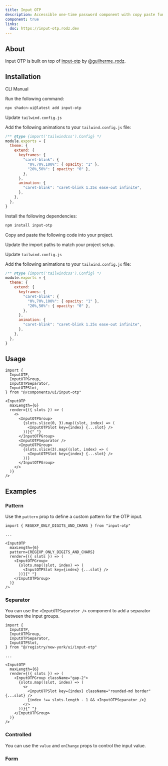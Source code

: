 ```yaml
---
title: Input OTP
description: Accessible one-time password component with copy paste functionality.
component: true
links:
  doc: https://input-otp.rodz.dev
---
```


<ComponentPreview name="input-otp-demo" />

## About

Input OTP is built on top of [input-otp](https://github.com/guilhermerodz/input-otp) by [@guilherme_rodz](https://twitter.com/guilherme_rodz).

## Installation

<Tabs defaultValue="cli">

<TabsList>
  <TabsTrigger value="cli">CLI</TabsTrigger>
  <TabsTrigger value="manual">Manual</TabsTrigger>
</TabsList>
<TabsContent value="cli">

<Steps>

<Step>Run the following command:</Step>

```bash
npx shadcn-ui@latest add input-otp
```

<Step>Update `tailwind.config.js`</Step>

Add the following animations to your `tailwind.config.js` file:

```js showLineNumbers title="tailwind.config.js" {6-9,12}
/** @type {import('tailwindcss').Config} */
module.exports = {
  theme: {
    extend: {
      keyframes: {
        "caret-blink": {
          "0%,70%,100%": { opacity: "1" },
          "20%,50%": { opacity: "0" },
        },
      },
      animation: {
        "caret-blink": "caret-blink 1.25s ease-out infinite",
      },
    },
  },
}
```

</Steps>

</TabsContent>

<TabsContent value="manual">

<Steps>

<Step>Install the following dependencies:</Step>

```bash
npm install input-otp
```

<Step>Copy and paste the following code into your project.</Step>

<ComponentSource name="input-otp" />

<Step>Update the import paths to match your project setup.</Step>

<Step>Update `tailwind.config.js`</Step>

Add the following animations to your `tailwind.config.js` file:

```js showLineNumbers title="tailwind.config.js" {6-9,12}
/** @type {import('tailwindcss').Config} */
module.exports = {
  theme: {
    extend: {
      keyframes: {
        "caret-blink": {
          "0%,70%,100%": { opacity: "1" },
          "20%,50%": { opacity: "0" },
        },
      },
      animation: {
        "caret-blink": "caret-blink 1.25s ease-out infinite",
      },
    },
  },
}
```

</Steps>

</TabsContent>

</Tabs>

## Usage

```tsx
import {
  InputOTP,
  InputOTPGroup,
  InputOTPSeparator,
  InputOTPSlot,
} from "@/components/ui/input-otp"
```

```tsx
<InputOTP
  maxLength={6}
  render={({ slots }) => (
    <>
      <InputOTPGroup>
        {slots.slice(0, 3).map((slot, index) => (
          <InputOTPSlot key={index} {...slot} />
        ))}{" "}
      </InputOTPGroup>
      <InputOTPSeparator />
      <InputOTPGroup>
        {slots.slice(3).map((slot, index) => (
          <InputOTPSlot key={index} {...slot} />
        ))}
      </InputOTPGroup>
    </>
  )}
/>
```

## Examples

### Pattern

Use the `pattern` prop to define a custom pattern for the OTP input.

<ComponentPreview name="input-otp-pattern" />

```tsx showLineNumbers {1,7}
import { REGEXP_ONLY_DIGITS_AND_CHARS } from "input-otp"

...

<InputOTP
  maxLength={6}
  pattern={REGEXP_ONLY_DIGITS_AND_CHARS}
  render={({ slots }) => (
    <InputOTPGroup>
      {slots.map((slot, index) => (
        <InputOTPSlot key={index} {...slot} />
      ))}{" "}
    </InputOTPGroup>
  )}
/>
```

### Separator

You can use the `<InputOTPSeparator />` component to add a separator between the input groups.

<ComponentPreview name="input-otp-separator" />

```tsx showLineNumbers {4,17}
import {
  InputOTP,
  InputOTPGroup,
  InputOTPSeparator,
  InputOTPSlot,
} from "@/registry/new-york/ui/input-otp"

...

<InputOTP
  maxLength={6}
  render={({ slots }) => (
    <InputOTPGroup className="gap-2">
      {slots.map((slot, index) => (
        <>
          <InputOTPSlot key={index} className="rounded-md border" {...slot} />
          {index !== slots.length - 1 && <InputOTPSeparator />}
        </>
      ))}{" "}
    </InputOTPGroup>
  )}
/>
```

### Controlled

You can use the `value` and `onChange` props to control the input value.

<ComponentPreview name="input-otp-controlled" />

### Form

<ComponentPreview name="input-otp-form" />
